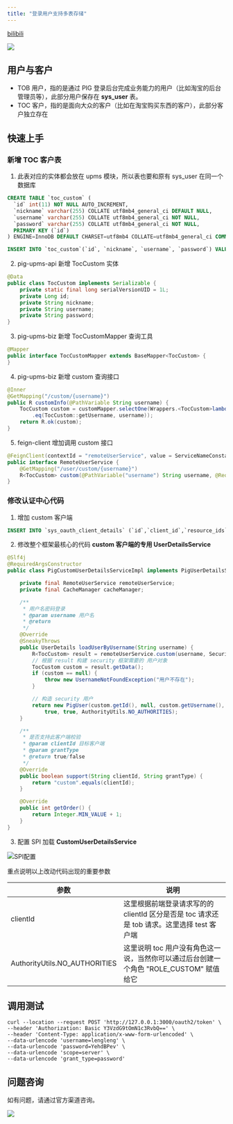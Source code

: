```yaml
---
title: "登录用户支持多表存储"
---
```


[bilibili](https://player.bilibili.com/player.html?bvid=BV12t411B7e9&p=19&page=19)

![](/images/1622854590046-b654da2e-381e-486f-bcf6-89f4d3f45d4d.png)

## 用户与客户

- TOB 用户，指的是通过 PIG 登录后台完成业务能力的用户（比如淘宝的后台管理员等），此部分用户保存在 **sys_user** 表。
- TOC 客户，指的是面向大众的客户（比如在淘宝购买东西的客户），此部分客户独立存在

## 快速上手

### 新增 TOC 客户表

1. 此表对应的实体都会放在 upms 模块，所以表也要和原有 sys_user 在同一个数据库

```sql
CREATE TABLE `toc_custom` (
  `id` int(11) NOT NULL AUTO_INCREMENT,
  `nickname` varchar(255) COLLATE utf8mb4_general_ci DEFAULT NULL,
  `username` varchar(255) COLLATE utf8mb4_general_ci NOT NULL,
  `password` varchar(255) COLLATE utf8mb4_general_ci NOT NULL,
  PRIMARY KEY (`id`)
) ENGINE=InnoDB DEFAULT CHARSET=utf8mb4 COLLATE=utf8mb4_general_ci COMMENT='客户表';

INSERT INTO `toc_custom`(`id`, `nickname`, `username`, `password`) VALUES (1, 'lengleng', 'lengleng', '123456');
```

2. pig-upms-api 新增 TocCustom 实体

```java
@Data
public class TocCustom implements Serializable {
    private static final long serialVersionUID = 1L;
    private Long id;
    private String nickname;
    private String username;
    private String password;
}
```

3. pig-upms-biz 新增 TocCustomMapper 查询工具

```java
@Mapper
public interface TocCustomMapper extends BaseMapper<TocCustom> {
}
```

4. pig-upms-biz 新增 custom 查询接口

```java
@Inner
@GetMapping("/custom/{username}")
public R customInfo(@PathVariable String username) {
    TocCustom custom = customMapper.selectOne(Wrappers.<TocCustom>lambdaQuery()
        .eq(TocCustom::getUsername, username));
    return R.ok(custom);
}
```

5. feign-client 增加调用 custom 接口

```java
@FeignClient(contextId = "remoteUserService", value = ServiceNameConstants.UPMS_SERVICE)
public interface RemoteUserService {
    @GetMapping("/user/custom/{username}")
    R<TocCustom> custom(@PathVariable("username") String username, @RequestHeader(SecurityConstants.FROM) String from);
}
```

### 修改认证中心代码

1. 增加 custom 客户端

```sql
INSERT INTO `sys_oauth_client_details` (`id`,`client_id`,`resource_ids`,`client_secret`,`scope`,`authorized_grant_types`,`web_server_redirect_uri`,`authorities`,`access_token_validity`,`refresh_token_validity`,`additional_information`,`autoapprove`) VALUES (20000,'custom',NULL,'custom','server','password,refresh_token',NULL,NULL,10000,11111111,'','true');
```

2. 修改整个框架最核心的代码 **custom 客户端的专用 UserDetailsService**

```java
@Slf4j
@RequiredArgsConstructor
public class PigCustomUserDetailsServiceImpl implements PigUserDetailsService {

    private final RemoteUserService remoteUserService;
    private final CacheManager cacheManager;

    /**
     * 用户名密码登录
     * @param username 用户名
     * @return
     */
    @Override
    @SneakyThrows
    public UserDetails loadUserByUsername(String username) {
        R<TocCustom> result = remoteUserService.custom(username, SecurityConstants.FROM_IN);
        // 根据 result 构建 security 框架需要的 用户对象
        TocCustom custom = result.getData();
        if (custom == null) {
            throw new UsernameNotFoundException("用户不存在");
        }

        // 构造 security 用户
        return new PigUser(custom.getId(), null, custom.getUsername(), "{noop}" + custom.getPassword(), null, true, true,
            true, true, AuthorityUtils.NO_AUTHORITIES);
    }

    /**
     * 是否支持此客户端校验
     * @param clientId 目标客户端
     * @param grantType
     * @return true/false
     */
    @Override
    public boolean support(String clientId, String grantType) {
        return "custom".equals(clientId);
    }

    @Override
    public int getOrder() {
        return Integer.MIN_VALUE + 1;
    }
}
```

3. 配置 SPI 加载 **CustomUserDetailsService**

![SPI配置](/images/1643514028039-ba3a2ac9-a3f2-473f-b799-c2809e8124a2.png)

<Note>
重点说明以上改动代码出现的重要参数
</Note>

| 参数 | 说明 |
| --- | --- |
| clientId | 这里根据前端登录请求写的的 clientId 区分是否是 toc 请求还是 tob 请求。这里选择 test 客户端 |
| AuthorityUtils.NO_AUTHORITIES | 这里说明 toc 用户没有角色这一说，当然你可以通过后台创建一个角色 "ROLE_CUSTOM" 赋值给它 |

## 调用测试

```shell
curl --location --request POST 'http://127.0.0.1:3000/oauth2/token' \
--header 'Authorization: Basic Y3VzdG9tOmN1c3RvbQ==' \
--header 'Content-Type: application/x-www-form-urlencoded' \
--data-urlencode 'username=lengleng' \
--data-urlencode 'password=YehdBPev' \
--data-urlencode 'scope=server' \
--data-urlencode 'grant_type=password'
```

## 问题咨询

如有问题，请通过官方渠道咨询。

![](/images/1662563973685-c22e9831-db66-42b5-973f-886d25d1e0e7.gif)

